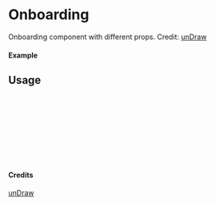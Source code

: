 
<Meta of={Onboarding} title="unDraw/Onboarding" />

# Onboarding

Onboarding component with different props.
Credit: [unDraw](https://undraw.co/illustrations)

#### Example

<Canvas of={Onboarding.Primary} />

## Usage

```ts
import { Onboarding } from "yadl-ui";

const Example = () => {
  return (
      <Onboarding />
  );
};

export default Example;
```

#### Credits
[unDraw](https://undraw.co/illustrations)
